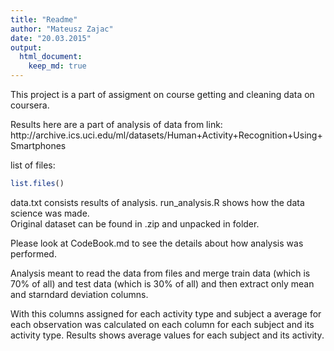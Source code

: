 ```yaml
---
title: "Readme"
author: "Mateusz Zajac"
date: "20.03.2015"
output: 
  html_document:
    keep_md: true
---
```


This project is a part of assigment on course getting and cleaning data on coursera.

Results here are a part of analysis of data from link: http://archive.ics.uci.edu/ml/datasets/Human+Activity+Recognition+Using+Smartphones

list of files:
```r
list.files()
```

data.txt consists results of analysis.
run_analysis.R shows how the data science was made.  
Original dataset can be found in .zip and unpacked in folder.

Please look at CodeBook.md to see the details about how analysis was performed.

Analysis meant to read the data from files and merge train data (which is 70% of all) and test data (which is 30% of all) and then extract only mean and starndard deviation columns.

With this columns assigned for each activity type and subject a average for each observation was calculated on each column for each subject and its activity type.
Results shows average values for each subject and its activity.
